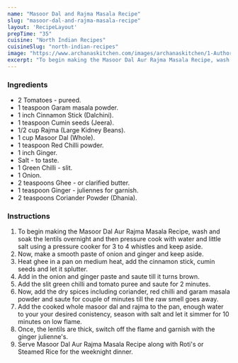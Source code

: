---
name: "Masoor Dal and Rajma Masala Recipe"
slug: "masoor-dal-and-rajma-masala-recipe"
layout: 'RecipeLayout'
prepTime: "35"
cuisine: "North Indian Recipes"
cuisineSlug: "north-indian-recipes"
image: "https://www.archanaskitchen.com/images/archanaskitchen/1-Author/nithya.anantham/Masoor_Dal_Aur_Rajma_Masala_Recipe.jpg"
excerpt: "To begin making the Masoor Dal Aur Rajma Masala Recipe, wash and soak the lentils overnight and then pressure cook with water and little salt using a pressure cooker for 3 to 4 whistles and keep aside"
---

### Ingredients

- 2 Tomatoes - pureed.
- 1 teaspoon Garam masala powder.
- 1 inch Cinnamon Stick (Dalchini).
- 1 teaspoon Cumin seeds (Jeera).
- 1/2 cup Rajma (Large Kidney Beans).
- 1 cup Masoor Dal (Whole).
- 1 teaspoon Red Chilli powder.
- 1 inch Ginger.
- Salt - to taste.
- 1 Green Chilli - slit.
- 1 Onion.
- 2 teaspoons Ghee - or clarified butter.
- 1 teaspoon Ginger - juliennes for garnish.
- 2 teaspoons Coriander Powder (Dhania).

### Instructions

1. To begin making the Masoor Dal Aur Rajma Masala Recipe, wash and soak the lentils overnight and then pressure cook with water and little salt using a pressure cooker for 3 to 4 whistles and keep aside.
1. Now, make a smooth paste of onion and ginger and keep aside.
1. Heat ghee in a pan on medium heat, add the cinnamon stick, cumin seeds and let it splutter.
1. Add in the onion and ginger paste and saute till it turns brown.
1. Add the slit green chilli and tomato puree and saute for 2 minutes.
1. Now, add the dry spices including coriander, red chilli and garam masala powder and saute for couple of minutes till the raw smell goes away.
1. Add the cooked whole masoor dal and rajma to the pan, enough water to your your desired conistency, season with salt and let it simmer for 10 minutes on low flame.
1. Once, the lentils are thick, switch off the flame and garnish with the ginger julienne's.
1. Serve Masoor Dal Aur Rajma Masala Recipe along with Roti's or Steamed Rice for the weeknight dinner.

